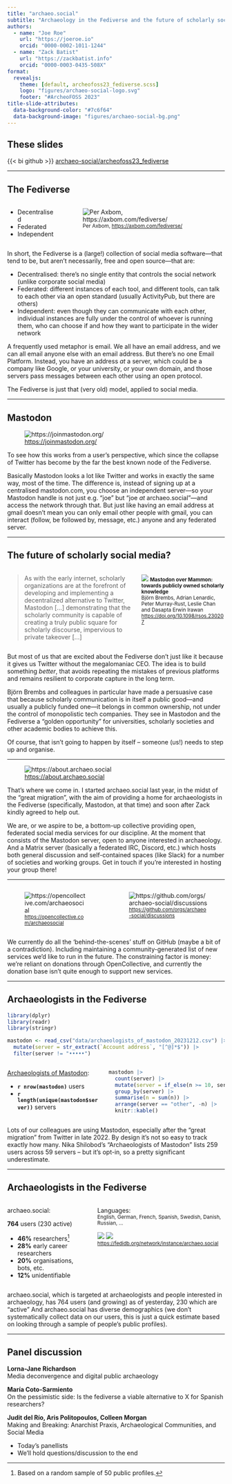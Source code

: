 ```yaml
---
title: "archaeo.social"
subtitle: "Archaeology in the Fediverse and the future of scholarly social media"
authors:
  - name: "Joe Roe"
    url: "https://joeroe.io"
    orcid: "0000-0002-1011-1244"
  - name: "Zack Batist"
    url: "https://zackbatist.info"
    orcid: "0000-0003-0435-508X"
format: 
  revealjs:
    theme: [default, archeofoss23_fediverse.scss]
    logo: "figures/archaeo-social-logo.svg"
    footer: "#ArcheoFOSS 2023"
title-slide-attributes:
  data-background-color: "#7c6f64"
  data-background-image: "figures/archaeo-social-bg.png"
---
```


## These slides

{{< bi github >}} [archaeo-social/archeofoss23_fediverse](https://github.com/archaeo-social/archeofoss23_fediverse)

---

## The Fediverse

:::: {.columns}

:::{.column}
- Decentralised
- Federated
- Independent
:::

:::{.column}
![<small>Per Axbom, <https://axbom.com/fediverse/></small>](figures/fediverse-branches-axbom-30-CC-BY-SA.png)
:::

::::

:::{.notes}
In short, the Fediverse is a (large!) collection of social media software—that tend to be, but aren't necessarily, free and open source—that are:

- Decentralised: there's no single entity that controls the social network (unlike corporate social media)
- Federated: different instances of each tool, and different tools, can talk to each other via an open standard (usually ActivityPub, but there are others)
- Independent: even though they can communicate with each other, individual instances are fully under the control of whoever is running them, who can choose if and how they want to participate in the wider network

A frequently used metaphor is email. We all have an email address, and we can all email anyone else with an email address. But there's no one Email Platform. Instead, you have an address *at* a server, which could be a company like Google, or your university, or your own domain, and those servers pass messages between each other using an open protocol. 

The Fediverse is just that (very old) model, applied to social media.
:::

---

## Mastodon

![<https://joinmastodon.org/>](figures/archaeo-social-mastodon.png)

:::{.notes}
To see how this works from a user's perspective, which since the collapse of Twitter has become by the far the best known node of the Fediverse.

Basically Mastodon looks a lot like Twitter and works in exactly the same way, most of the time. The difference is, instead of signing up at a centralised mastodon.com, you choose an independent server—so your Mastodon handle is not just e.g. "joe" but "joe *at* archaeo.social"—and access the network through that. But just like having an email address at gmail doesn't mean you can only email other people with gmail, you can interact (follow, be followed by, message, etc.) anyone and any federated server.
:::

---

## The future of scholarly social media?

::::{.columns}

:::{.column width="60%"}
> As with the early internet, scholarly organizations are at the forefront of developing and implementing a decentralized alternative to Twitter, Mastodon [...] demonstrating that the scholarly community is capable of creating a truly public square for scholarly discourse, impervious to private takeover [...]
:::


:::{.column width="40%"}
![](figures/mastodon-over-mammon.jpg)
<small>**Mastodon over Mammon: towards publicly owned scholarly knowledge**  
Björn Brembs, Adrian Lenardic, Peter Murray-Rust, Leslie Chan and Dasapta Erwin Irawan  
<https://doi.org/10.1098/rsos.230207></small>
:::

::::

:::{.notes}
But most of us that are excited about the Fediverse don't just like it because it gives us Twitter without the megalomaniac CEO.
The idea is to build something *better*, that avoids repeating the mistakes of previous platforms and remains resilient to corporate capture in the long term.

Björn Brembs and colleagues in particular have made a persuasive case that because scholarly communication is in itself a public good—and usually a publicly funded one—it belongs in common ownership, not under the control of monopolistic tech companies.
They see in Mastodon and the Fediverse a "golden opportunity" for universities, scholarly societies and other academic bodies to achieve this.

Of course, that isn't going to happen by itself – someone (us!) needs to step up and organise.
:::

---

<!-- ## archaeo.social -->

![<https://about.archaeo.social>](figures/archaeo-social-about.png)

:::{.notes}
That's where we come in.
I started archaeo.social last year, in the midst of the "great migration", with the aim of providing a home for archaeologists in the Fediverse (specifically, Mastodon, at that time) and soon after Zack kindly agreed to help out.

We are, or we aspire to be, a bottom-up collective providing open, federated social media services for our discipline.
At the moment that consists of the Mastodon server, open to anyone interested in archaeology.
And a Matrix server (basically a federated IRC, Discord, etc.) which hosts both general discussion and self-contained spaces (like Slack) for a number of societies and working groups.
Get in touch if you're interested in hosting your group there!
:::

---

<!-- ## archaeo.social -->

::::{.columns}

:::{.column}
![<small><https://opencollective.com/archaeosocial></small>](figures/archaeo-social-opencollective.png)
:::

:::{.column}
![<small><https://github.com/orgs/archaeo-social/discussions></small>](figures/archaeo-social-ideas.png)
:::

::::

:::{.notes}
We currently do all the 'behind-the-scenes' stuff on GitHub (maybe a bit of a contradiction).
Including maintaining a community-generated list of new services we'd like to run in the future.
The constraining factor is money: we're reliant on donations through OpenCollective, and currently the donation base isn't quite enough to support new services.
:::

---

## Archaeologists in the Fediverse

```r
library(dplyr)
library(readr)
library(stringr)

mastodon <- read_csv("data/archaeologists_of_mastodon_20231212.csv") |>
  mutate(server = str_extract(`Account address`, "[^@]*$")) |>
  filter(server != "•••••")
```

::::{.columns}

:::{.column}
[Archaeologists of Mastodon](https://stark1tty.github.io/Mastodon-Archaeology/):  

- **`r nrow(mastodon)`** users
- **`r length(unique(mastodon$server))`** servers
:::

:::{.column}
```r
mastodon |>
  count(server) |>
  mutate(server = if_else(n >= 10, server, "other")) |>
  group_by(server) |>
  summarise(n = sum(n)) |>
  arrange(server == "other", -n) |>
  knitr::kable()
```
:::

::::

:::{.notes}
Lots of our colleagues are using Mastodon, especially after the "great migration" from Twitter in late 2022.
By design it's not so easy to track exactly how many.
Nika Shilobod's "Archaeologists of Mastodon" lists 259 users across 59 servers – but it's opt-in, so a pretty significant underestimate.
:::

---

## Archaeologists in the Fediverse

::::{.columns}

:::{.column}
archaeo.social:

**764** users (230 active)

- **46%** researchers^[Based on a random sample of 50 public profiles.]
- **28%** early career researchers
- **20%** organisations, bots, etc.
- **12%** unidentifiable
:::

:::{.column}
Languages:  
<small>English, German, French, Spanish, Swedish, Danish, Russian, ...</small>

![](figures/fedidb-total-posts-archaeosocial-chart.jpeg)
![](figures/fedidb-user-growth-archaeosocial-chart.jpeg)
<small><https://fedidb.org/network/instance/archaeo.social></small>
:::

::::

:::{.notes}
archaeo.social, which is targeted at archaeologists and people interested in archaeology, has 764 users (and growing) as of yesterday, 230 which are "active"
And archaeo.social has diverse demographics (we don't systematically collect data on our users, this is just a quick estimate based on looking through a sample of people's public profiles).
:::

---

## Panel discussion

**Lorna-Jane Richardson**  
Media deconvergence and digital public archaeology

**María Coto-Sarmiento**  
On the pessimistic side: Is the fediverse a viable alternative to X for Spanish researchers? 

**Judit del Río, Aris Politopoulos, Colleen Morgan**  
Making and Breaking: Anarchist Praxis, Archaeological Communities, and Social Media


:::{.notes}
* Today's panellists
* We'll hold questions/discussion to the end
:::

